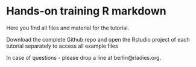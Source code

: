 # Hands-on training R markdown

Here you find all files and material for the tutorial. 

Download the complete Github repo and open the Rstudio project of each tutorial separately to access all example files

In case of questions - please drop a line at berlin@rladies.org.
